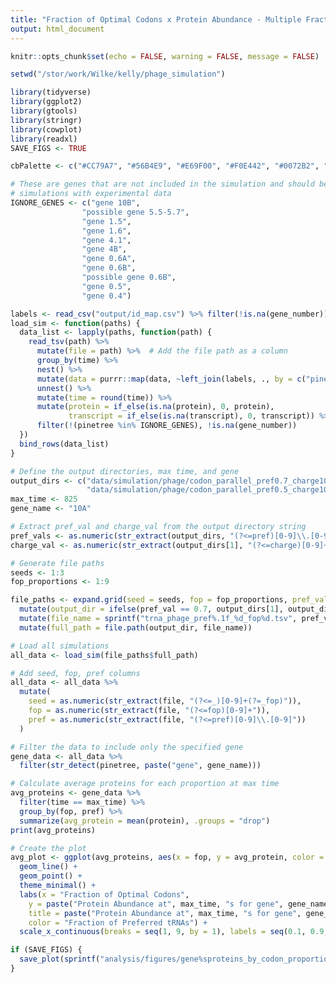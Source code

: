 ```yaml
---
title: "Fraction of Optimal Codons x Protein Abundance - Multiple Fractions of Preferred tRNAs"
output: html_document
---
```


```r
knitr::opts_chunk$set(echo = FALSE, warning = FALSE, message = FALSE)

setwd("/stor/work/Wilke/kelly/phage_simulation")

library(tidyverse)
library(ggplot2)
library(gtools)
library(stringr)
library(cowplot)
library(readxl)
SAVE_FIGS <- TRUE

cbPalette <- c("#CC79A7", "#56B4E9", "#E69F00", "#F0E442", "#0072B2", "#D55E00", "#009E73", "#999999")

# These are genes that are not included in the simulation and should be removed before comparing
# simulations with experimental data
IGNORE_GENES <- c("gene 10B",
                "possible gene 5.5-5.7",
                "gene 1.5",
                "gene 1.6",
                "gene 4.1",
                "gene 4B",
                "gene 0.6A",
                "gene 0.6B",
                "possible gene 0.6B",
                "gene 0.5",
                "gene 0.4")
```

```r
labels <- read_csv("output/id_map.csv") %>% filter(!is.na(gene_number))
load_sim <- function(paths) {
  data_list <- lapply(paths, function(path) {
    read_tsv(path) %>%
      mutate(file = path) %>%  # Add the file path as a column
      group_by(time) %>%
      nest() %>%
      mutate(data = purrr::map(data, ~left_join(labels, ., by = c("pinetree" = "species")))) %>%
      unnest() %>%
      mutate(time = round(time)) %>%
      mutate(protein = if_else(is.na(protein), 0, protein),
             transcript = if_else(is.na(transcript), 0, transcript)) %>%
      filter(!(pinetree %in% IGNORE_GENES), !is.na(gene_number))
  })
  bind_rows(data_list)
}

# Define the output directories, max time, and gene
output_dirs <- c("data/simulation/phage/codon_parallel_pref0.7_charge10",
                 "data/simulation/phage/codon_parallel_pref0.5_charge10")
max_time <- 825
gene_name <- "10A"

# Extract pref_val and charge_val from the output directory string
pref_vals <- as.numeric(str_extract(output_dirs, "(?<=pref)[0-9]\\.[0-9]"))
charge_val <- as.numeric(str_extract(output_dirs[1], "(?<=charge)[0-9]+"))

# Generate file paths
seeds <- 1:3
fop_proportions <- 1:9

file_paths <- expand.grid(seed = seeds, fop = fop_proportions, pref_val = pref_vals) %>%
  mutate(output_dir = ifelse(pref_val == 0.7, output_dirs[1], output_dirs[2])) %>%
  mutate(file_name = sprintf("trna_phage_pref%.1f_%d_fop%d.tsv", pref_val, seed, fop)) %>%
  mutate(full_path = file.path(output_dir, file_name))

# Load all simulations
all_data <- load_sim(file_paths$full_path)

# Add seed, fop, pref columns
all_data <- all_data %>%
  mutate(
    seed = as.numeric(str_extract(file, "(?<=_)[0-9]+(?=_fop)")),
    fop = as.numeric(str_extract(file, "(?<=fop)[0-9]+")),
    pref = as.numeric(str_extract(file, "(?<=pref)[0-9]\\.[0-9]"))
  )

# Filter the data to include only the specified gene
gene_data <- all_data %>%
  filter(str_detect(pinetree, paste("gene", gene_name)))

# Calculate average proteins for each proportion at max time
avg_proteins <- gene_data %>%
  filter(time == max_time) %>%
  group_by(fop, pref) %>%
  summarize(avg_protein = mean(protein), .groups = "drop")
print(avg_proteins)

# Create the plot
avg_plot <- ggplot(avg_proteins, aes(x = fop, y = avg_protein, color = as.factor(pref))) +
  geom_line() +
  geom_point() +
  theme_minimal() +
  labs(x = "Fraction of Optimal Codons", 
    y = paste("Protein Abundance at", max_time, "s for gene", gene_name), 
    title = paste("Protein Abundance at", max_time, "s for gene", gene_name, "\nfor Fractions of Optimal Codons   [ tRNA charge rate:", charge_val,"]"),
    color = "Fraction of Preferred tRNAs") +
  scale_x_continuous(breaks = seq(1, 9, by = 1), labels = seq(0.1, 0.9, by = 0.1))

if (SAVE_FIGS) {
  save_plot(sprintf("analysis/figures/gene%sproteins_by_codon_proportion_%ds_multipref_charge%d.pdf", gene_name, max_time, charge_val), avg_plot, base_width = 6, base_height = 6)
}
```